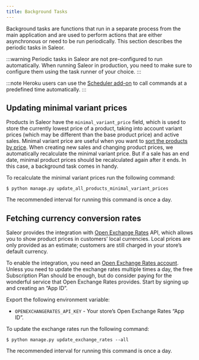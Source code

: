 ```yaml
---
title: Background Tasks
---
```


Background tasks are functions that run in a separate process from the main application and are used to perform actions that are either asynchronous or need to be run periodically. This section describes the periodic tasks in Saleor.

:::warning
Periodic tasks in Saleor are not pre-configured to run automatically. When running Saleor in production, you need to make sure to configure them using the task runner of your choice.
:::

:::note
Heroku users can use the [Scheduler add-on](https://elements.heroku.com/addons/scheduler) to call commands at a predefined time automatically.
:::

## Updating minimal variant prices

Products in Saleor have the `minimal_variant_price` field, which is used to store the currently lowest price of a product, taking into account variant prices (which may be different than the base product price) and active sales. Minimal variant price are useful when you want to [sort the products by price](developer/products.mdx#sorting). When creating new sales and changing product prices, we automatically recalculate the minimal variant price. But if a sale has an end date, minimal product prices should be recalculated again after it ends. In this case, a background task comes in handy.

To recalculate the minimal variant prices run the following command:

```shell
$ python manage.py update_all_products_minimal_variant_prices
```

The recommended interval for running this command is once a day.

## Fetching currency conversion rates

Saleor provides the integration with [Open Exchange Rates](https://openexchangerates.org/) API, which allows you to show product prices in customers’ local currencies. Local prices are only provided as an estimate; customers are still charged in your store’s default currency.

To enable the integration, you need an [Open Exchange Rates account](https://openexchangerates.org/). Unless you need to update the exchange rates multiple times a day, the free Subscription Plan should be enough, but do consider paying for the wonderful service that Open Exchange Rates provides. Start by signing up and creating an “App ID”.

Export the following environment variable:

- `OPENEXCHANGERATES_API_KEY` - Your store’s Open Exchange Rates “App ID”.

To update the exchange rates run the following command:

```shell
$ python manage.py update_exchange_rates --all
```

The recommended interval for running this command is once a day.
